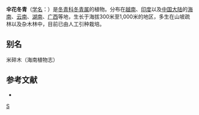 {{Speciesbox 
| taxon = Ilex godajam
| authority = (Colebr.ex Wall.) Wall.
}}

'''伞花冬青'''（[[学名|学名]]：{{lang|la|''Ilex godajam''}}）是[[冬青科|冬青科]][[冬青属|冬青属]]的植物。分布在[[越南|越南]]、[[印度|印度]]以及[[中国大陆|中国大陆]]的[[海南|海南]]、[[云南|云南]]、[[湖南|湖南]]、[[广西|广西]]等地，生长于海拔300米至1,000米的地区，多生在山坡疏林以及杂木林中，目前已由人工引种栽培。

== 别名 ==
米碎木（海南植物志）

== 参考文献 ==
<div class="references-small">
* {{cite web| url =http://www.bioinfo.cn/db05/KmzwSpecies.php?action=view&id=14134| title =伞花冬青| work =《中国高等植物数据库全库》| publisher =中国科学院微生物研究所| author =昆明植物研究所| accessdate =2009-02-24| deadurl =yes| archiveurl =https://web.archive.org/web/20160305025228/http://www.bioinfo.cn/db05/KmzwSpecies.php?action=view&id=14134| archivedate =2016-03-05}}
</div>
{{Taxonbar|from=Q10885523}}

[[Category:冬青属|S]]


{{植物小作品}}